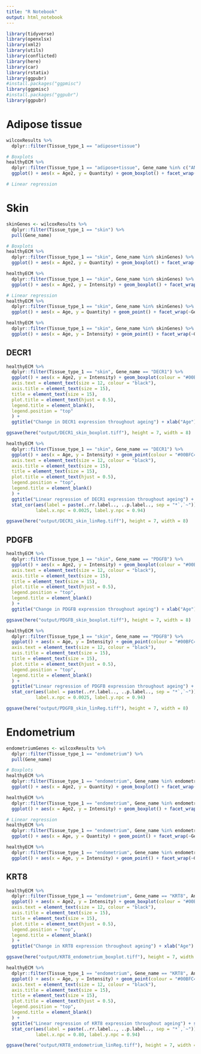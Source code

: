 ```yaml
---
title: "R Notebook"
output: html_notebook
---
```


```r
library(tidyverse)
library(openxlsx)
library(xml2)
library(utils)
library(conflicted)
library(here)
library(car)
library(rstatix)
library(ggpubr)
#install.packages("ggpmisc")
library(ggpmisc)
#install.packages("ggpubr")
library(ggpubr)
```

# Adipose tissue
```r
wilcoxResults %>%
  dplyr::filter(Tissue_type_1 == "adipose+tissue")

# Boxplots
healthyECM %>%
  dplyr::filter(Tissue_type_1 == "adipose+tissue", Gene_name %in% c("ANXA9", "ETFB", "KNG1", "PDHB", "SCP2", "UGDH", "ALDH6A1", "AXL", "CFI", "CTNNB1", "FGA", "FGFR4", "SUCLG1")) %>%
  ggplot() + aes(x = Age2, y = Quantity) + geom_boxplot() + facet_wrap(~Gene_name) + scale_x_discrete(limits = level_order)

# Linear regression
```

# Skin
```r
skinGenes <- wilcoxResults %>%
  dplyr::filter(Tissue_type_1 == "skin") %>%
  pull(Gene_name)

# Boxplots
healthyECM %>%
  dplyr::filter(Tissue_type_1 == "skin", Gene_name %in% skinGenes) %>%
  ggplot() + aes(x = Age2, y = Quantity) + geom_boxplot() + facet_wrap(~Gene_name) + scale_x_discrete(limits = level_order)

healthyECM %>%
  dplyr::filter(Tissue_type_1 == "skin", Gene_name %in% skinGenes) %>%
  ggplot() + aes(x = Age2, y = Intensity) + geom_boxplot() + facet_wrap(~Gene_name) + scale_x_discrete(limits = level_order)

# Linear regression
healthyECM %>%
  dplyr::filter(Tissue_type_1 == "skin", Gene_name %in% skinGenes) %>%
  ggplot() + aes(x = Age, y = Quantity) + geom_point() + facet_wrap(~Gene_name, scales = "free_x") + geom_smooth(method = "lm")

healthyECM %>%
  dplyr::filter(Tissue_type_1 == "skin", Gene_name %in% skinGenes) %>%
  ggplot() + aes(x = Age, y = Intensity) + geom_point() + facet_wrap(~Gene_name, scales = "free_x") + geom_smooth(method = "lm")
```

## DECR1
```r
healthyECM %>%
  dplyr::filter(Tissue_type_1 == "skin", Gene_name == "DECR1") %>%
  ggplot() + aes(x = Age2, y = Intensity) + geom_boxplot(colour = "#00BFC4") + scale_x_discrete(limits = level_order) + theme_classic() + theme(
  axis.text = element_text(size = 12, colour = "black"),
  axis.title = element_text(size = 15),
  title = element_text(size = 15),
  plot.title = element_text(hjust = 0.5),
  legend.title = element_blank(),
  legend.position = "top"
  ) +
  ggtitle("Change in DECR1 expression throughout ageing") + xlab("Age") + ylab("Intensity")

ggsave(here("output/DECR1_skin_boxplot.tiff"), height = 7, width = 8)

healthyECM %>%
  dplyr::filter(Tissue_type_1 == "skin", Gene_name == "DECR1") %>%
  ggplot() + aes(x = Age, y = Intensity) + geom_point(colour = "#00BFC4") + geom_smooth(method = "lm", colour = "#737373", se = FALSE) + theme_classic() + theme(
  axis.text = element_text(size = 12, colour = "black"),
  axis.title = element_text(size = 15),
  title = element_text(size = 15),
  plot.title = element_text(hjust = 0.5),
  legend.position = "top",
  legend.title = element_blank()
  ) +
  ggtitle("Linear regression of DECR1 expression throughout ageing") + stat_regline_equation(label.x.npc = 0.0025, label.y.npc = 1) +
  stat_cor(aes(label = paste(..rr.label.., ..p.label.., sep = "*`,`~")),
           label.x.npc = 0.0025, label.y.npc = 0.94)

ggsave(here("output/DECR1_skin_linReg.tiff"), height = 7, width = 8)
```

## PDGFB
```r
healthyECM %>%
  dplyr::filter(Tissue_type_1 == "skin", Gene_name == "PDGFB") %>%
  ggplot() + aes(x = Age2, y = Intensity) + geom_boxplot(colour = "#00BFC4") + scale_x_discrete(limits = level_order) + theme_classic() + theme(
  axis.text = element_text(size = 12, colour = "black"),
  axis.title = element_text(size = 15),
  title = element_text(size = 15),
  plot.title = element_text(hjust = 0.5),
  legend.position = "top",
  legend.title = element_blank()
  ) +
  ggtitle("Change in PDGFB expression throughout ageing") + xlab("Age") + ylab("Intensity")

ggsave(here("output/PDGFB_skin_boxplot.tiff"), height = 7, width = 8)

healthyECM %>%
  dplyr::filter(Tissue_type_1 == "skin", Gene_name == "PDGFB") %>%
  ggplot() + aes(x = Age, y = Intensity) + geom_point(colour = "#00BFC4") + geom_smooth(method = "lm", colour = "#737373", se = FALSE) + theme_classic() + theme(
  axis.text = element_text(size = 12, colour = "black"),
  axis.title = element_text(size = 15),
  title = element_text(size = 15),
  plot.title = element_text(hjust = 0.5),
  legend.position = "top",
  legend.title = element_blank()
  ) +
  ggtitle("Linear regression of PDGFB expression throughout ageing") + stat_regline_equation(label.x.npc = 0.0025, label.y.npc = 1) +
  stat_cor(aes(label = paste(..rr.label.., ..p.label.., sep = "*`,`~")),
           label.x.npc = 0.0025, label.y.npc = 0.94)

ggsave(here("output/PDGFB_skin_linReg.tiff"), height = 7, width = 8)
```


# Endometrium
```r
endometriumGenes <- wilcoxResults %>%
  dplyr::filter(Tissue_type_1 == "endometrium") %>%
  pull(Gene_name)

# Boxplots
healthyECM %>%
  dplyr::filter(Tissue_type_1 == "endometrium", Gene_name %in% endometriumGenes) %>%
  ggplot() + aes(x = Age2, y = Quantity) + geom_boxplot() + facet_wrap(~Gene_name) + scale_x_discrete(limits = level_order)

healthyECM %>%
  dplyr::filter(Tissue_type_1 == "endometrium", Gene_name %in% endometriumGenes) %>%
  ggplot() + aes(x = Age2, y = Intensity) + geom_boxplot() + facet_wrap(~Gene_name) + scale_x_discrete(limits = level_order)

# Linear regression
healthyECM %>%
  dplyr::filter(Tissue_type_1 == "endometrium", Gene_name %in% endometriumGenes) %>%
  ggplot() + aes(x = Age, y = Quantity) + geom_point() + facet_wrap(~Gene_name, scales = "free_x") + geom_smooth(method = "lm")

healthyECM %>%
  dplyr::filter(Tissue_type_1 == "endometrium", Gene_name %in% endometriumGenes) %>%
  ggplot() + aes(x = Age, y = Intensity) + geom_point() + facet_wrap(~Gene_name, scales = "free_x") + geom_smooth(method = "lm")
```

## KRT8
```r
healthyECM %>%
  dplyr::filter(Tissue_type_1 == "endometrium", Gene_name == "KRT8", Antibody_name != "Antibody CAB000131") %>%
  ggplot() + aes(x = Age2, y = Intensity) + geom_boxplot(colour = "#00BFC4") + scale_x_discrete(limits = level_order) + theme_classic() + theme(
  axis.text = element_text(size = 12, colour = "black"),
  axis.title = element_text(size = 15),
  title = element_text(size = 15),
  plot.title = element_text(hjust = 0.5),
  legend.position = "top",
  legend.title = element_blank()
  ) +
  ggtitle("Change in KRT8 expression throughout ageing") + xlab("Age") + ylab("Intensity")

ggsave(here("output/KRT8_endometrium_boxplot.tiff"), height = 7, width = 8)

healthyECM %>%
  dplyr::filter(Tissue_type_1 == "endometrium", Gene_name == "KRT8", Antibody_name != "Antibody CAB000131") %>%
  ggplot() + aes(x = Age, y = Intensity) + geom_point(colour = "#00BFC4") + geom_smooth(method = "lm", colour = "#737373", se = FALSE) + theme_classic() + theme(
  axis.text = element_text(size = 12, colour = "black"),
  axis.title = element_text(size = 15),
  title = element_text(size = 15),
  plot.title = element_text(hjust = 0.5),
  legend.position = "top",
  legend.title = element_blank()
  ) +
  ggtitle("Linear regression of KRT8 expression throughout ageing") + stat_regline_equation(label.x.npc = 0.80, label.y.npc = 1) +
  stat_cor(aes(label = paste(..rr.label.., ..p.label.., sep = "*`,`~")),
           label.x.npc = 0.80, label.y.npc = 0.94)

ggsave(here("output/KRT8_endometrium_linReg.tiff"), height = 7, width = 8)
```





